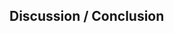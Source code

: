 ## Discussion / Conclusion

<!-- What was your experience attempting to replicate / reproduce the study?
What are your recommendations for the reproducibility of future systematic reviews and/or meta-analyses of in vitro or in vivo studies? -->
